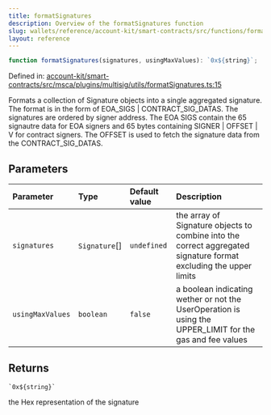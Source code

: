 ```yaml
---
title: formatSignatures
description: Overview of the formatSignatures function
slug: wallets/reference/account-kit/smart-contracts/src/functions/formatSignatures
layout: reference
---
```


```ts
function formatSignatures(signatures, usingMaxValues): `0x${string}`;
```

Defined in: [account-kit/smart-contracts/src/msca/plugins/multisig/utils/formatSignatures.ts:15](https://github.com/alchemyplatform/aa-sdk/blob/49e74eee8606f480b200b4612d00d950da8a8742/account-kit/smart-contracts/src/msca/plugins/multisig/utils/formatSignatures.ts#L15)

Formats a collection of Signature objects into a single aggregated signature.
The format is in the form of EOA_SIGS | CONTRACT_SIG_DATAS. The signatures are ordered
by signer address. The EOA SIGS contain the 65 signautre data for EOA signers and 65 bytes containing SIGNER | OFFSET | V for contract signers.
The OFFSET is used to fetch the signature data from the CONTRACT_SIG_DATAS.

## Parameters

| Parameter        | Type           | Default value | Description                                                                                                       |
| :--------------- | :------------- | :------------ | :---------------------------------------------------------------------------------------------------------------- |
| `signatures`     | `Signature`\[] | `undefined`   | the array of Signature objects to combine into the correct aggregated signature format excluding the upper limits |
| `usingMaxValues` | `boolean`      | `false`       | a boolean indicating wether or not the UserOperation is using the UPPER_LIMIT for the gas and fee values          |

## Returns

`` `0x${string}` ``

the Hex representation of the signature
